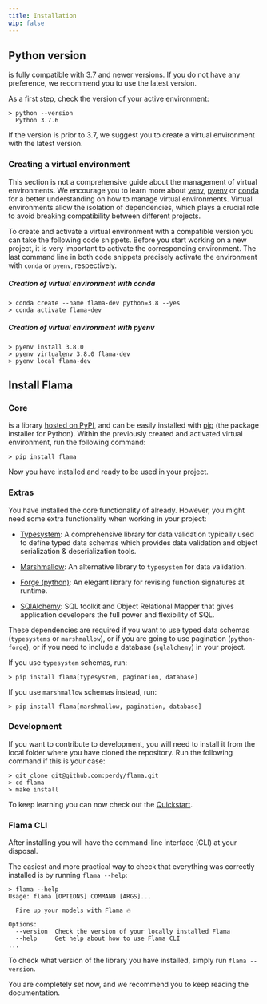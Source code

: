 ```yaml
---
title: Installation
wip: false
---
```


## Python version

<FlamaName /> is fully compatible with <PythonName /> 3.7 and newer versions. If
you do not have any preference, we recommend you to use the latest version.

As a first step, check the version of your active <PythonName /> environment:

```commandline
> python --version
  Python 3.7.6
```

If the version is prior to 3.7, we suggest you to create a virtual environment
with the latest version.

### Creating a virtual environment

This section is not a comprehensive guide about the management of <PythonName /> virtual
environments. We encourage you to learn more about
[venv](https://docs.python.org/3/library/venv.html#module-venv),
[pyenv](https://github.com/pyenv/pyenv) or
[conda](https://docs.conda.io/en/latest/) for a better understanding on how to manage
virtual environments. Virtual environments allow the isolation of dependencies,
which plays a crucial role to avoid breaking compatibility between different projects.

To create and activate a virtual environment with a compatible <PythonName /> version
you can take the following code snippets. Before you start working on a new project,
it is very important to activate the corresponding environment. The last command line
in both code snippets precisely activate the environment with `conda` or `pyenv`,
respectively.

##### Creation of virtual environment with conda

```commandline
> conda create --name flama-dev python=3.8 --yes
> conda activate flama-dev
```

##### Creation of virtual environment with pyenv

```commandline
> pyenv install 3.8.0
> pyenv virtualenv 3.8.0 flama-dev
> pyenv local flama-dev
```

## Install Flama

### Core

<FlamaName /> is a <PythonName /> library [hosted on
PyPI](https://pypi.org/project/flama/), and can be easily installed with
[pip](https://pip.pypa.io/en/stable/) (the package installer for Python). Within
the previously created and activated virtual environment, run the following
command:

```commandline
> pip install flama
```

Now you have <FlamaName /> installed and ready to be used in your project.

### Extras

You have installed the core functionality of <FlamaName /> already.
However, you might need some extra functionality when working in your project:

- [Typesystem](https://www.encode.io/typesystem/):
  A comprehensive library for data validation typically used
  to define typed data schemas which provides data validation and
  object serialization & deserialization tools.

- [Marshmallow](https://marshmallow.readthedocs.io/en/stable/quickstart.html#):
  An alternative library to `typesystem` for data validation.

- [Forge (python)](https://python-forge.readthedocs.io/en/latest/):
  An elegant library for revising function signatures at runtime.

- [SQlAlchemy](https://www.sqlalchemy.org/):
  SQL toolkit and Object Relational Mapper that gives application developers
  the full power and flexibility of SQL.

These dependencies are required if you want to use typed data schemas
(`typesystems` or `marshmallow`), or if you are going to use pagination (`python-forge`),
or if you need to include a database (`sqlalchemy`) in your project.

If you use `typesystem` schemas, run:

```commandline
> pip install flama[typesystem, pagination, database]
```

If you use `marshmallow` schemas instead, run:

```commandline
> pip install flama[marshmallow, pagination, database]
```

### Development

If you want to contribute to <FlamaName /> development, you will need to install it
from the local folder where you have cloned the repository. Run the following command
if this is your case:

```commandline
> git clone git@github.com:perdy/flama.git
> cd flama
> make install
```

To keep learning you can now check out the
[Quickstart](/docs/getting-started/quickstart).

### Flama CLI

After installing <FlamaName /> you will have the <FlamaName />
command-line interface (CLI) at your disposal.

The easiest and more practical way to check that everything was
correctly installed is by running `flama --help`:

```commandline
> flama --help
Usage: flama [OPTIONS] COMMAND [ARGS]...

  Fire up your models with Flama 🔥

Options:
  --version  Check the version of your locally installed Flama
  --help     Get help about how to use Flama CLI
...
```

To check what version of the library you have installed, simply run
`flama --version`.

You are completely set now, and we recommend you to
keep reading the documentation.
